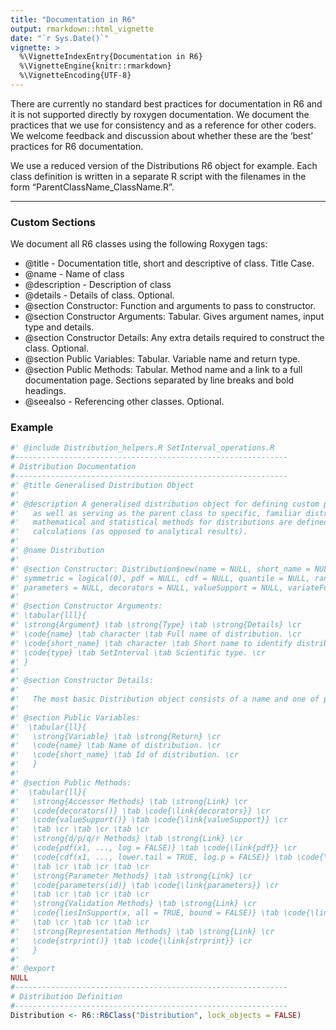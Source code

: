 ```yaml
---
title: "Documentation in R6"
output: rmarkdown::html_vignette
date: "`r Sys.Date()`"
vignette: >
  %\VignetteIndexEntry{Documentation in R6}
  %\VignetteEngine{knitr::rmarkdown}
  %\VignetteEncoding{UTF-8}
---
```


There are currently no standard best practices for documentation in R6 and it is not supported directly by roxygen documentation. We document the practices that we use for consistency and as a reference for other coders. We welcome feedback and discussion about whether these are the 'best' practices for R6 documentation.

We use a reduced version of the Distributions R6 object for example. Each class definition is written in a separate R script with the filenames in the form "ParentClassName_ClassName.R".

***

### Custom Sections

We document all R6 classes using the following Roxygen tags:

* @title - Documentation title, short and descriptive of class. Title Case.
* @name - Name of class
* @description - Description of class
* @details - Details of class. Optional.
* @section Constructor: Function and arguments to pass to constructor.
* @section Constructor Arguments: Tabular. Gives argument names, input type and details.
* @section Constructor Details: Any extra details required to construct the class. Optional.
* @section Public Variables: Tabular. Variable name and return type.
* @section Public Methods: Tabular. Method name and a link to a full documentation page. Sections separated by line breaks and bold headings.
* @seealso - Referencing other classes. Optional.

### Example

````R
#' @include Distribution_helpers.R SetInterval_operations.R
#-------------------------------------------------------------
# Distribution Documentation
#-------------------------------------------------------------
#' @title Generalised Distribution Object
#'
#' @description A generalised distribution object for defining custom probability distributions
#'   as well as serving as the parent class to specific, familiar distributions. Common
#'   mathematical and statistical methods for distributions are defined here with approximate numerical
#'   calculations (as opposed to analytical results).
#'
#' @name Distribution
#'
#' @section Constructor: Distribution$new(name = NULL, short_name = NULL, type = NULL, support = NULL,
#' symmetric = logical(0), pdf = NULL, cdf = NULL, quantile = NULL, rand = NULL,
#' parameters = NULL, decorators = NULL, valueSupport = NULL, variateForm = NULL, description=NULL)
#'
#' @section Constructor Arguments:
#' \tabular{lll}{
#' \strong{Argument} \tab \strong{Type} \tab \strong{Details} \cr
#' \code{name} \tab character \tab Full name of distribution. \cr
#' \code{short_name} \tab character \tab Short name to identify distribution. \cr
#' \code{type} \tab SetInterval \tab Scientific type. \cr
#' }
#'
#' @section Constructor Details:
#'
#'   The most basic Distribution object consists of a name and one of pdf/cdf.
#'
#' @section Public Variables:
#'  \tabular{ll}{
#'   \strong{Variable} \tab \strong{Return} \cr
#'   \code{name} \tab Name of distribution. \cr
#'   \code{short_name} \tab Id of distribution. \cr
#'   }
#'
#' @section Public Methods:
#'  \tabular{ll}{
#'   \strong{Accessor Methods} \tab \strong{Link} \cr
#'   \code{decorators()} \tab \code{\link{decorators}} \cr
#'   \code{valueSupport()} \tab \code{\link{valueSupport}} \cr
#'   \tab \cr \tab \cr \tab \cr
#'   \strong{d/p/q/r Methods} \tab \strong{Link} \cr
#'   \code{pdf(x1, ..., log = FALSE)} \tab \code{\link{pdf}} \cr
#'   \code{cdf(x1, ..., lower.tail = TRUE, log.p = FALSE)} \tab \code{\link{cdf}}\cr
#'   \tab \cr \tab \cr \tab \cr
#'   \strong{Parameter Methods} \tab \strong{Link} \cr
#'   \code{parameters(id)} \tab \code{\link{parameters}} \cr
#'   \tab \cr \tab \cr \tab \cr
#'   \strong{Validation Methods} \tab \strong{Link} \cr
#'   \code{liesInSupport(x, all = TRUE, bound = FALSE)} \tab \code{\link{liesInSupport}} \cr
#'   \tab \cr \tab \cr \tab \cr
#'   \strong{Representation Methods} \tab \strong{Link} \cr
#'   \code{strprint()} \tab \code{\link{strprint}} \cr
#'   }
#'
#' @export
NULL
#-------------------------------------------------------------
# Distribution Definition
#-------------------------------------------------------------
Distribution <- R6::R6Class("Distribution", lock_objects = FALSE)
````
